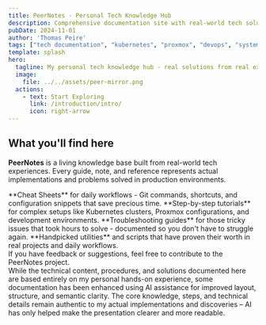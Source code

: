 ```yaml
---
title: PeerNotes - Personal Tech Knowledge Hub
description: Comprehensive documentation site with real-world tech solutions, Kubernetes guides, Proxmox tutorials, and practical DevOps insights from hands-on experience.
pubDate: 2024-11-01
author: 'Thomas Peire'
tags: ["tech documentation", "kubernetes", "proxmox", "devops", "system administration", "tutorials", "guides", "homelab"]
template: splash
hero:
  tagline: My personal tech knowledge hub - real solutions from real experience
  image:
    file: ../../assets/peer-mirror.png
  actions:
    - text: Start Exploring
      link: /introduction/intro/
      icon: right-arrow
---
```



## What you'll find here

**PeerNotes** is a living knowledge base built from real-world tech experiences. Every guide, note, and reference represents actual implementations and problems solved in production environments.

<CardGrid stagger>
    <Card title="Quick References" icon="document">
        **Cheat Sheets** for daily workflows - Git commands, shortcuts, and configuration snippets that save precious time.
    </Card>
    <Card title="Comprehensive Guides" icon="open-book">
        **Step-by-step tutorials** for complex setups like Kubernetes clusters, Proxmox configurations, and development environments.
    </Card>
    <Card title="Problem Solutions" icon="warning">
        **Troubleshooting guides** for those tricky issues that took hours to solve - documented so you don't have to struggle again.
    </Card>
    <Card title="Curated Tools" icon="puzzle">
        **Handpicked utilities** and scripts that have proven their worth in real projects and daily workflows.
    </Card>
</CardGrid>

<Aside type="note">
    If you have feedback or suggestions, feel free to contribute to the PeerNotes project.
</Aside>


<Aside type="note" title="🤖 AI Enhancement Disclaimer">
While the technical content, procedures, and solutions documented here are based entirely on my personal hands-on experience, some documentation has been enhanced using AI assistance for improved layout, structure, and semantic clarity. The core knowledge, steps, and technical details remain authentic to my actual implementations and discoveries – AI has only helped make the presentation clearer and more readable.
</Aside>

